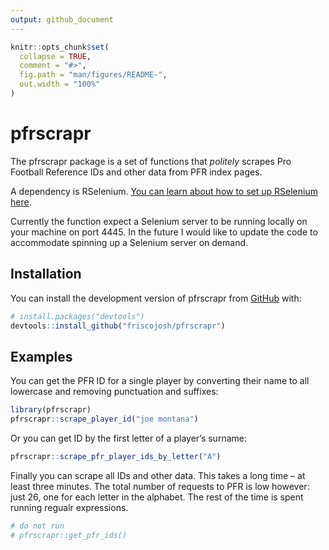 ```yaml
---
output: github_document
---
```


<!-- README.md is generated from README.Rmd. Please edit that file -->

```r
knitr::opts_chunk$set(
  collapse = TRUE,
  comment = "#>",
  fig.path = "man/figures/README-",
  out.width = "100%"
)
```

# pfrscrapr

<!-- badges: start -->
<!-- badges: end -->

The pfrscrapr package is a set of functions that _politely_ scrapes Pro Football Reference IDs and other data from PFR index pages.

A dependency is RSelenium. [You can learn about how to set up RSelenium here](https://www.youtube.com/watch?v=GnpJujF9dBw&t=10s).

Currently the function expect a Selenium server to be running locally on your machine on port 4445. In the future I would like to update the code to accommodate spinning up a Selenium server on demand.

## Installation

You can install the development version of pfrscrapr from [GitHub](https://github.com/) with:

``` r
# install.packages("devtools")
devtools::install_github("friscojosh/pfrscrapr")
```

## Examples

You can get the PFR ID for a single player by converting their name to all 
lowercase and removing punctuation and suffixes:

```r
library(pfrscrapr)
pfrscrapr::scrape_player_id("joe montana")
```

Or you can get ID by the first letter of a player's surname:

```r
pfrscrapr::scrape_pfr_player_ids_by_letter("A")
```

Finally you can scrape all IDs and other data. This takes a long time -- at least three minutes. The total number of requests to PFR is low however: just 26, one for each letter in the alphabet. The rest of the time is spent running regualr expressions.

```r
# do not run
# pfrscrapr::get_pfr_ids()
```
